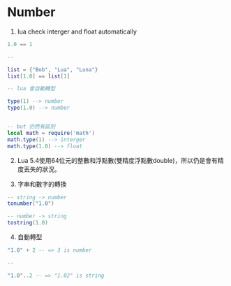 # Number

1. lua check interger and float automatically

```lua
1.0 == 1

--

list = {"Bob", "Lua", "Luna"}
list[1.0] == list[1]

-- lua 會自動轉型

type(1) --> number
type(1.0) --> number


-- but 仍然有區別
local math = require('math')
math.type(1) --> interger
math.type(1.0) --> float
```

2. Lua 5.4使用64位元的整數和浮點數(雙精度浮點數double)，所以仍是會有精度丟失的狀況。

3. 字串和數字的轉換

```lua
-- string -> number
tonumber("1.0")

-- number -> string
tostring(1.0)
```

4. 自動轉型

```lua
"1.0" + 2 -- => 3 is number

--

"1.0"..2 -- => "1.02" is string
```
